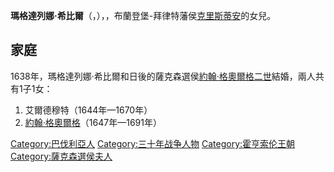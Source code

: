 {{Multiple issues|
{{Expand language|1=en|time=2021-01-22T01:20:42+00:00}}
{{Unreferenced|time=2021-01-22T01:20:42+00:00}}
}}
{{Infobox noble
| name        = 瑪格達列娜·希比爾
| image       = Magdalena Sibylla of Brandenburgh-Bayreuth electress of Saxony.JPG
| succession  = 薩克森選侯夫人
| reign       = 1656年 — 1680年
| birth_date  = {{birth_date|1612|10|27|df=yes}}
| birth_place = [[拜罗伊特|拜律特]]
| death_date  = {{death date and age|1687|3|20|1612|10|27|df=yes}}
| death_place = [[德勒斯登|德勒斯登]]
| noble family= [[霍亨索倫王朝|霍亨索倫王朝]]
| father      = [[克里斯蒂安_(布蘭登堡-拜律特藩侯)|克里斯蒂安]]
| mother      = [[普魯士的瑪麗|普魯士的瑪麗]]
}}

'''瑪格達列娜·希比爾'''（{{lang-de|Magdalena Sibylle}}，{{bd|1612年|10月27日|1687年|3月20日}}），{{le|薩克森選侯夫人|List of Saxon consorts}}，布蘭登堡-拜律特藩侯[[克里斯蒂安_(布蘭登堡-拜律特藩侯)|克里斯蒂安]]的女兒。

== 家庭 ==
1638年，瑪格達列娜·希比爾和日後的薩克森選侯[[約翰·格奧爾格二世|約翰·格奧爾格二世]]結婚，兩人共有1子1女：
# 艾爾德穆特（1644年—1670年）
# [[約翰·格奧爾格三世|約翰·格奧爾格]]（1647年—1691年）

{{DEFAULTSORT: Magdalena Sibylle}}
[[Category:巴伐利亞人|Category:巴伐利亞人]]
[[Category:三十年战争人物|Category:三十年战争人物]]
[[Category:霍亨索伦王朝|Category:霍亨索伦王朝]]
[[Category:薩克森選侯夫人|Category:薩克森選侯夫人]]